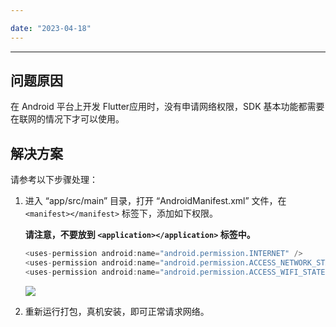 ```yaml
---

date: "2023-04-18"
---
```


<Title>使用 ZIM SDK，在 Flutter 框架下打包 release 版本的 Android apk 包，在真机设备上安装后，无法请求网络，该怎么处理？</Title>



- - -

## 问题原因

在 Android 平台上开发 Flutter应用时，没有申请网络权限，SDK 基本功能都需要在联网的情况下才可以使用。

## 解决方案

请参考以下步骤处理：

1. 进入 “app/src/main” 目录，打开 “AndroidManifest.xml” 文件，在 `<manifest></manifest>` 标签下，添加如下权限。

    **请注意，不要放到 `<application></application>` 标签中。**

    ```java
    <uses-permission android:name="android.permission.INTERNET" />
    <uses-permission android:name="android.permission.ACCESS_NETWORK_STATE" />
    <uses-permission android:name="android.permission.ACCESS_WIFI_STATE" />
    ```

    <Frame width="512" height="auto" caption=""><Frame width="512" height="auto" caption=""><img src="https://doc-media.zego.im/sdk-doc/Pics/ZIM/flutter/Flutter_Android_apk.png" /></Frame></Frame>

2. 重新运行打包，真机安装，即可正常请求网络。

